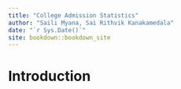 ```yaml
--- 
title: "College Admission Statistics"
author: "Saili Myana, Sai Rithvik Kanakamedala"
date: "`r Sys.Date()`"
site: bookdown::bookdown_site
---
```


# Introduction

